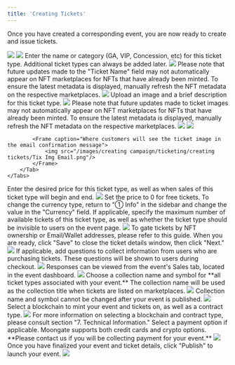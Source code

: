 ```yaml
---
title: 'Creating Tickets'
---
```


Once you have created a corresponding event, you are now ready to create and issue tickets.

<Steps>
  <Step title="Click '③ Tickets'">
    <img src="/images/creating campaign/ticketing/creating tickets/3 Tix Location.png"/>
  </Step>
  <Step title="Click 'Add Ticket'">
    <img src="/images/creating campaign/ticketing/creating tickets/Add Tix Button Location.png"/>
  </Step>
  <Step title="Add Ticket Name/Tier">
    Enter the name or category (GA, VIP, Concession, etc) for this ticket type. Additional ticket types can always be added later.
    <img src="/images/creating campaign/ticketing/creating tickets/Tix Name Field.png"/>
    <Warning>
        Please note that future updates made to the "Ticket Name" field may not automatically appear on NFT 
        marketplaces for NFTs that have already been minted. To ensure the latest metadata is displayed, 
        manually refresh the NFT metadata on the respective marketplaces.
    </Warning>
    <Frame caption="Where customers will see the different ticket types">
        <img src="/images/creating campaign/ticketing/creating tickets/Tix Type Location.png"/>
    </Frame>
  </Step>
  <Step title="Add Ticket Image and Description">
    Upload an image and a brief description for this ticket type.
    <img src="/images/creating campaign/ticketing/creating tickets/Add Tix Img and Desc.png"/>
    <Warning>
        Please note that future updates made to ticket images may not automatically appear on NFT 
        marketplaces for NFTs that have already been minted. To ensure the latest metadata is displayed,
        manually refresh the NFT metadata on the respective marketplaces.
    </Warning>
    <Tabs>
        <Tab title="Ticket Description">
            <Frame caption="Where customers will see the ticket description during checkout">
                <img src="/images/creating campaign/ticketing/creating tickets/Tix Desc Location.png"/>
            </Frame>
        </Tab>
        <Tab title="Ticket Image">
            <Frame caption="Where customers will see the ticket image when checking out">
                <img src="/images/creating campaign/ticketing/creating tickets/Tix Img Checkout.png"/>
            </Frame>

            <Frame caption="Where customers will see the ticket image in the email confirmation message">
                <img src="/images/creating campaign/ticketing/creating tickets/Tix Img Email.png"/>
            </Frame>
        </Tab>
    </Tabs>
  </Step>
  <Step title="Specify Ticket Price and Sales Period">
    Enter the desired price for this ticket type, as well as when sales of this ticket type will begin and end.
    <img src="/images/creating campaign/ticketing/creating tickets/Tix Price Sales Period.png"/>
    <Tip>
        Set the price to 0 for free tickets.
    </Tip>
    <Tip>
        To change the currency type, return to "① Info" in the sidebar and change the value in the "Currency" field.
    </Tip>
  </Step>
  <Step title="Specify Advanced Options (Optional)">
    If applicable, specify the maximum number of available tickets of this ticket type, as well as whether the 
    ticket type should be invisible to users on the event page.
    <img src= "/images/creating campaign/ticketing/creating tickets/Tix Price Sales Period.png"/>
    <Info>
        To gate tickets by NFT ownership or Email/Wallet addresses, please refer to this guide.
    </Info>
    When you are ready, click "Save" to close the ticket details window, then click "Next."
  </Step>
  <Step title="Add Questions (Optional)">
    <img src="/images/creating campaign/ticketing/creating tickets/Add Qs.gif"/>
    If applicable, add questions to collect information from users who are purchasing tickets. These questions 
    will be shown to users during checkout.
    <img src="/images/creating campaign/ticketing/creating tickets/Qs.png"/>
    Responses can be viewed from the event's Sales tab, located in the event dashboard.
    <img src="/images/creating campaign/ticketing/creating tickets/Reponses.gif"/>
  </Step>
  <Step title="Specify Contract Settings and Payment Options">
    Choose a collection name and symbol for **all ticket types associated with your event.** The collection name will be used as the collection title when tickets are listed on marketplaces.
    <img src="/images/creating campaign/ticketing/creating tickets/Contract Blank.png"/>
    <Warning>
        Collection name and symbol cannot be changed after your event is published.
    </Warning>
    <img src="/images/creating campaign/ticketing/creating tickets/Collection Name OS Location.png"/>
    Select a blockchain to mint your event and tickets on, as well as a contract type.
    <img src="/images/creating campaign/ticketing/creating tickets/Contract Filled.png"/>
    <Info>
        For more information on selecting a blockchain and contract type, please consult section "7. Technical Information."
    </Info>
    Select a payment option if applicable. Moongate supports both credit cards and crypto options. **Please contact us if you will be collecting payment for your event.**
    <img src="/images/creating campaign/ticketing/creating tickets/Payment Options.png"/>
  </Step>
  <Step title="Publish Your Event">
    Once you have finalized your event and ticket details, click "Publish" to launch your event.
    <img src="/images/creating campaign/ticketing/creating tickets/Publish Button Location.png"/>
  </Step>
</Steps>
